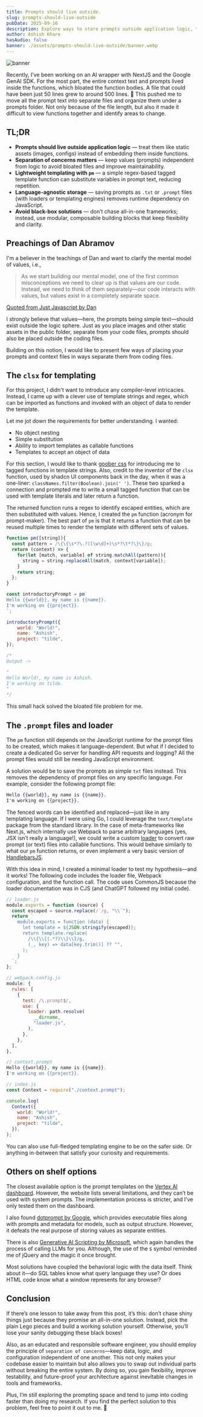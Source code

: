 ```yaml
---
title: Prompts should live outside.
slug: prompts-should-live-outside
pubDate: 2025-09-16
description: Explore ways to store prompts outside application logic, treating them as separate, interpolable data entities.
author: Ashish Khare
hasAudio: false
banner: ./assets/prompts-should-live-outside/banner.webp
---
```


![banner](./assets/prompts-should-live-outside/banner.webp)

Recently, I’ve been working on an AI wrapper with NextJS and the Google GenAI SDK. For the most part, the entire context text and prompts lived inside the functions, which bloated the function bodies. A file that could have been just 50 lines grew to around 500 lines. 🤯 This pushed me to move all the prompt text into separate files and organize them under a prompts folder. Not only because of the file length, but also it made it difficult to view functions together and identify areas to change.

## TL;DR

* **Prompts should live outside application logic** — treat them like static assets (images, configs) instead of embedding them inside functions.
* **Separation of concerns matters** — keep values (prompts) independent from logic to avoid bloated files and improve maintainability.
* **Lightweight templating with `pm`** — a simple regex-based tagged template function can substitute variables in prompt text, reducing repetition.
* **Language-agnostic storage** — saving prompts as `.txt` or `.prompt` files (with loaders or templating engines) removes runtime dependency on JavaScript.
* **Avoid black-box solutions** — don’t chase all-in-one frameworks; instead, use modular, composable building blocks that keep flexibility and clarity.

## Preachings of Dan Abramov

I'm a believer in the teachings of Dan and want to clarify the mental model of values, i.e.,

> As we start building our mental model, one of the first common misconceptions
> we need to clear up is that values are our code. Instead, we need to think of them
> separately—our code interacts with values, but values exist in a completely
> separate space.

[Quoted from Just Javascript by Dan](https://justjavascript.com/)

I strongly believe that values—here, the prompts being simple text—should exist outside the logic sphere. Just as you place images and other static assets in the public folder, separate from your code files, prompts should also be placed outside the coding files.

Building on this notion, I would like to present few ways of placing your prompts and context files in ways separate them from coding files.

## The `clsx` for templating

For this project, I didn't want to introduce any compiler-level intricacies. Instead, I came up with a clever use of template strings and regex, which can be imported as functions and invoked with an object of data to render the template.

Let me jot down the requirements for better understanding. I wanted:

* No object nesting
* Simple substitution
* Ability to import templates as callable functions
* Templates to accept an object of data

For this section, I would like to thank [goober css](https://goober.rocks/) for introducing me to tagged functions in template strings. Also, credit to the inventor of the `clsx` function, used by shadcn UI components back in the day, when it was a one-liner: `classNames.filter(Boolean).join(' ')`. These two sparked a connection and prompted me to write a small tagged function that can be used with template literals and later return a function.

The returned function runs a regex to identify escaped entities, which are then substituted with values. Hence, I created the `pm` function (acronym for prompt-maker). The best part of `pm` is that it returns a function that can be reused multiple times to render the template with different sets of values.


```js
function pm([string]){
  const pattern = /\{\{\s*?\.?([\w\d]+)\s*?\t*?\}\}/g;
  return (context) => {
    for(let [match, variable] of string.matchAll(pattern)){
      string = string.replaceAll(match, context[variable]);
    }
    return string;
  };
}

const introductoryPrompt = pm`
Hello {{world}}, my name is {{name}}.
I'm working on {{project}}.
`;

introductoryPrompt({ 
	world: "World!", 
	name: "Ashish", 
	project: "tilde",
});

/*
Output ->

"
Hello World!, my name is Ashish.
I'm working on tilde.
"
*/
```

This small hack solved the bloated file problem for me.

## The `.prompt` files and loader

The `pm` function still depends on the JavaScript runtime for the prompt files to be created, which makes it language-dependent. But what if I decided to create a dedicated Go server for handling API requests and logging? All the prompt files would still be needing JavaScript environment.

A solution would be to save the prompts as simple `txt` files instead. This removes the dependency of prompt files on any specific language. For example, consider the following prompt file:

```hbs
Hello {{world}}, my name is {{name}}.
I'm working on {{project}}.
```

The fenced words can be identified and replaced—just like in any templating language. If I were using Go, I could leverage the `text/template` package from the standard library. In the case of meta-frameworks like Next.js, which internally use Webpack to parse arbitrary languages (yes, JSX isn’t really a language!), we could write a custom [loader](https://webpack.js.org/loaders/) to convert raw prompt (or text) files into callable functions. This would behave similarly to what our `pm` function returns, or even implement a very basic version of [HandlebarsJS](https://handlebarsjs.com/).

With this idea in mind, I created a minimal loader to test my hypothesis—and it works! The following code includes the loader file, Webpack configuration, and the function call. The code uses CommonJS because the loader documentation was in CJS (and ChatGPT followed my initial code).

```js
// loader.js
module.exports = function (source) {
  const escaped = source.replace(/`/g, "\\`");
  return `
    module.exports = function (data) {
      let template = ${JSON.stringify(escaped)};
      return template.replace(
        /\\{\\{(.*?)\\}\\}/g, 
        (_, key) => data[key.trim()] ?? "",
      );
    }
  `;
};

// webpack.config.js
module: {
  rules: [
    {
      test: /\.prompt$/,
      use: {
        loader: path.resolve(
          __dirname, 
          "loader.js",
        ),
      },
    },
  ],
},

// context.prompt
Hello {{world}}, my name is {{name}}.
I'm working on {{project}}.

// index.js
const Context = require("./context.prompt");

console.log(
  Context({ 
    world: "World!", 
    name: "Ashish", 
    project: "tilde",
  }),
);


```

You can also use full-fledged templating engine to be on the safer side. Or anything in-between that satisfy your curiosity and requirements.

## Others on shelf options

The closest available option is the prompt templates on the [Vertex AI dashboard](https://cloud.google.com/vertex-ai/generative-ai/docs/learn/prompts/prompt-templates). However, the website lists several limitations, and they can’t be used with system prompts. The implementation process is stricter, and I’ve only tested them on the dashboard.

I also found [dotprompt by Google](https://github.com/google/dotprompt), which provides executable files along with prompts and metadata for models, such as output structure. However, it defeats the real purpose of storing values as separate entities.

There is also [Generative AI Scripting by Microsoft](https://microsoft.github.io/genaiscript/), which again handles the process of calling LLMs for you. Although, the use of the `$` symbol reminded me of jQuery and the magic it once brought.

Most solutions have coupled the behavioral logic with the data itself. Think about it—do SQL tables know what query language they use? Or does HTML code know what a window represents for any browser?

## Conclusion

If there’s one lesson to take away from this post, it’s this: don’t chase shiny things just because they promise an all-in-one solution. Instead, pick the plain Lego pieces and build a working solution yourself. Otherwise, you’ll lose your sanity debugging these black boxes!

Also, as an educated and responsible software engineer, you should employ the principle of `separation of concerns`—keep data, logic, and configuration independent of one another. This not only makes your codebase easier to maintain but also allows you to swap out individual parts without breaking the entire system. By doing so, you gain flexibility, improve testability, and future-proof your architecture against inevitable changes in tools and frameworks.

Plus, I’m still exploring the prompting space and tend to jump into coding faster than doing my research. If you find the perfect solution to this problem, feel free to point it out to me. 🙇